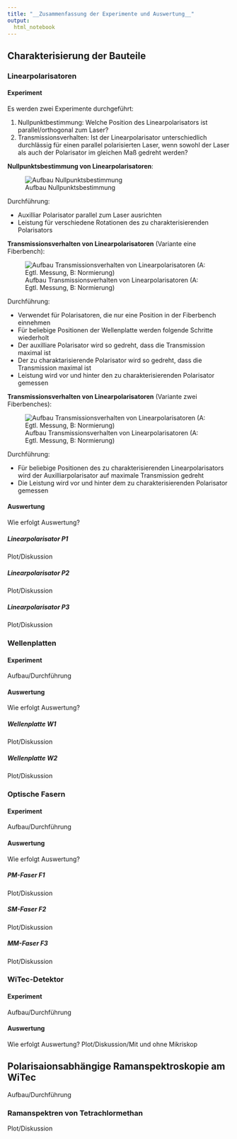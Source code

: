 ```yaml
---
title: "__Zusammenfassung der Experimente und Auswertung__"
output:
  html_notebook
---
```


## __Charakterisierung der Bauteile__

### __Linearpolarisatoren__

#### __Experiment__

Es werden zwei Experimente durchgeführt:

1. Nullpunktbestimmung: Welche Position des Linearpolarisators ist parallel/orthogonal zum Laser?
2. Transmissionsverhalten: Ist der Linearpolarisator unterschiedlich durchlässig für einen parallel polarisierten Laser, wenn sowohl der Laser als auch der Polarisator im gleichen Maß gedreht werden?

__Nullpunktsbestimmung von Linearpolarisatoren__:

![Aufbau Nullpunktsbestimmung](./img/aufbau_nullpunktPolarisator.png)

Durchführung:

+ Auxilliar Polarisator parallel zum Laser ausrichten
+ Leistung für verschiedene Rotationen des zu charakterisierenden Polarisators

__Transmissionsverhalten von Linearpolarisatoren__ (Variante eine Fiberbench):

![Aufbau Transmissionsverhalten von Linearpolarisatoren (A: Egtl. Messung, B: Normierung)](./img/aufbau_transmissionPolarisator-1.png)



Durchführung:

+ Verwendet für Polarisatoren, die nur eine Position in der Fiberbench einnehmen
+ Für beliebige Positionen der Wellenplatte werden folgende Schritte wiederholt
+ Der auxilliare Polarisator wird so gedreht, dass die Transmission maximal ist
+ Der zu charaktarisierende Polarisator wird so gedreht, dass die Transmission maximal ist
+ Leistung wird vor und hinter den zu charakterisierenden Polarisator gemessen

__Transmissionsverhalten von Linearpolarisatoren__ (Variante zwei Fiberbenches):

![Aufbau Transmissionsverhalten von Linearpolarisatoren (A: Egtl. Messung, B: Normierung)](./img/aufbau_transmissionPolarisator-2.png)


Durchführung:

+ Für beliebige Positionen des zu charakterisierenden Linearpolarisators wird der Auxilliarpolarisator auf maximale Transmission gedreht
+ Die Leistung wird vor und hinter dem zu charakterisierenden Polarisator gemessen

#### __Auswertung__
Wie erfolgt Auswertung?

##### __Linearpolarisator P1__
Plot/Diskussion

##### __Linearpolarisator P2__
Plot/Diskussion

##### __Linearpolarisator P3__
Plot/Diskussion

### __Wellenplatten__

#### __Experiment__
Aufbau/Durchführung

#### __Auswertung__
Wie erfolgt Auswertung?

##### __Wellenplatte W1__
Plot/Diskussion

##### __Wellenplatte W2__
Plot/Diskussion

### __Optische Fasern__

#### __Experiment__
Aufbau/Durchführung

#### __Auswertung__
Wie erfolgt Auswertung?

##### __PM-Faser F1__
Plot/Diskussion

##### __SM-Faser F2__
Plot/Diskussion

##### __MM-Faser F3__
Plot/Diskussion

### __WiTec-Detektor__

#### __Experiment__
Aufbau/Durchführung

#### __Auswertung__
Wie erfolgt Auswertung?
Plot/Diskussion/Mit und ohne Mikriskop


## __Polarisaionsabhängige Ramanspektroskopie am WiTec__
Aufbau/Durchführung

### __Ramanspektren von Tetrachlormethan__
Plot/Diskussion